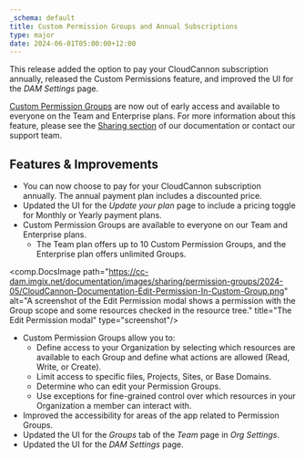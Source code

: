 ```yaml
---
_schema: default
title: Custom Permission Groups and Annual Subscriptions
type: major
date: 2024-06-01T05:00:00+12:00
---
```

This release added the option to pay your CloudCannon subscription annually, released the Custom Permissions feature, and improved the UI for the *DAM Settings* page.

<a href="/documentation/articles/what-are-custom-permission-groups/" target="_blank" rel="noopener">Custom Permission Groups</a> are now out of early access and available to everyone on the Team and Enterprise plans. For more information about this feature, please see the <a href="/documentation/articles/introduction-to-sharing/" target="_blank" rel="noopener">Sharing section</a> of our documentation or contact our support team.

## Features & Improvements

* You can now choose to pay for your CloudCannon subscription annually. The annual payment plan includes a discounted price.
* Updated the UI for the *Update your plan* page to include a pricing toggle for Monthly or Yearly payment plans.
* Custom Permission Groups are available to everyone on our Team and Enterprise plans.
  * The Team plan offers up to 10 Custom Permission Groups, and the Enterprise plan offers unlimited Groups.

<comp.DocsImage path="https://cc-dam.imgix.net/documentation/images/sharing/permission-groups/2024-05/CloudCannon-Documentation-Edit-Permission-In-Custom-Group.png" alt="A screenshot of the Edit Permission modal shows a permission with the Group scope and some resources checked in the resource tree." title="The Edit Permission modal" type="screenshot"/>

* Custom Permission Groups allow you to:
  * Define access to your Organization by selecting which resources are available to each Group and define what actions are allowed (Read, Write, or Create).
  * Limit access to specific files, Projects, Sites, or Base Domains.
  * Determine who can edit your Permission Groups.
  * Use exceptions for fine-grained control over which resources in your Organization a member can interact with.
* Improved the accessibility for areas of the app related to Permission Groups.
* Updated the UI for the *Groups* tab of the *Team* page in *Org Settings*.
* Updated the UI for the *DAM Settings* page.